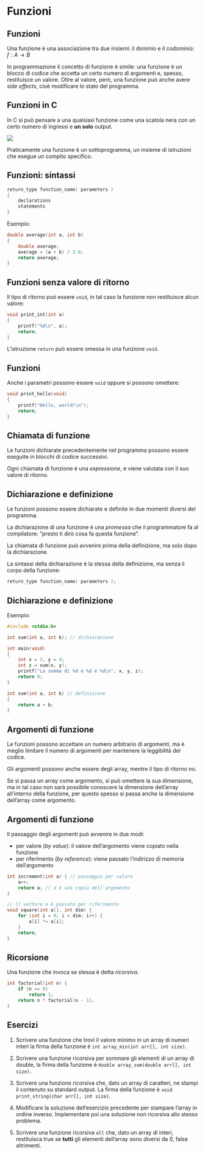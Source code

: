 # Funzioni

## Funzioni

Una funzione è una associazione tra due insiemi: il dominio e il codominio: $f: A \rightarrow B$

In programmazione il concetto di funzione è simile: una funzione è un blocco di codice che accetta un certo numero di argomenti e, spesso, restituisce un valore. Oltre al valore, però, una funzione può anche avere *side effects*, cioè modificare lo stato del programma.

## Funzioni in C

In C si può pensare a una qualsiasi funzione come una scatola nera con un certo numero di ingressi e **un solo** output.

![](./figures/black-box.png)

Praticamente una funzione è un sottoprogramma, un insieme di istruzioni che esegue un compito specifico.

## Funzioni: sintassi

```.c
return_type function_name( parameters )
{
    declarations
    statements
}
```

Esempio:

```.c
double average(int a, int b)
{
    double average;
    average = (a + b) / 2.0;
    return average;
}
```

## Funzioni senza valore di ritorno

Il tipo di ritorno può essere `void`, in tal caso la funzione non restituisce alcun valore:

```.c
void print_int(int a)
{
    printf("%d\n", a);
    return;
}
```

::: {.callout-note}
L'istruzione `return` può essere omessa in una funzione `void`.
:::

## Funzioni

Anche i parametri possono essere `void` oppure si possono omettere:

```.c
void print_hello(void)
{
    printf("Hello, world!\n");
    return;
}
```

## Chiamata di funzione

Le funzioni dichiarate precedentemente nel programma possono essere eseguite in blocchi di codice successivi.

Ogni chiamata di funzione è una *espressione*, e viene valutata con il suo valore di ritorno.

## Dichiarazione e definizione

Le funzioni possono essere dichiarate e definite in due momenti diversi del programma.

La dichiarazione di una funzione è una *promessa* che il programmatore fa al compilatore: "presto ti dirò cosa fa questa funzione".

La chiamata di funzione può avvenire prima della definizione, ma solo dopo la dichiarazione.

La sintassi della dichiarazione è la stessa della definizione, ma senza il corpo della funzione:

```.c
return_type function_name( parameters );
```

## Dichiarazione e definizione

Esempio:

```.c
#include <stdio.h>

int sum(int a, int b); // dichiarazione

int main(void)
{
    int x = 3, y = 4;
    int z = sum(x, y);
    printf("La somma di %d e %d è %d\n", x, y, z);
    return 0;
}

int sum(int a, int b) // definizione
{
    return a + b;
}
```

## Argomenti di funzione

Le funzioni possono accettare un numero arbitrario di argomenti, ma è meglio limitare il numero di argomenti per mantenere la leggibilità del codice.

Gli argomenti possono anche essere degli array, mentre il tipo di ritorno no.

Se si passa un array come argomento, si può omettere la sua dimensione, ma in tal caso non sarà possibile conoscere la dimensione dell'array all'interno della funzione, per questo spesso si passa anche la dimensione dell'array come argomento.

## Argomenti di funzione

Il passaggio degli argomenti può avvenire in due modi:

- per valore (*by value*): il valore dell'argomento viene copiato nella funzione
- per riferimento (*by reference*): viene passato l'indirizzo di memoria dell'argomento

```.c
int increment(int a) { // passaggio per valore
    a++;
    return a; // a è una copia dell'argomento
}

// il vettore a è passato per riferimento
void square(int a[], int dim) {
    for (int i = 0; i < dim; i++) {
        a[i] *= a[i];
    }
    return;
}
```

## Ricorsione

Una funzione che invoca se stessa è detta *ricorsiva*.

```.c
int factorial(int n) {
    if (n == 0)
        return 1;
    return n * factorial(n - 1);
}
```

## Esercizi {.smaller}

1. Scrivere una funzione che trovi il valore minimo in un array di numeri interi la firma della funzione è `int array_min(int arr[], int size)`.

2. Scrivere una funzione ricorsiva per sommare gli elementi di un array di double, la firma della funzione è `double array_sum(double arr[], int size)`.

3. Scrivere una funzione ricorsiva che, dato un array di caratteri, ne stampi il contenuto su standard output. La firma della funzione è `void print_string(char arr[], int size)`.

4. Modificare la soluzione dell'esercizio precedente per stampare l'array in ordine inverso. Implementare poi una soluzione non ricorsiva allo stesso problema.

5. Scrivere una funzione ricorsiva `all` che, dato un array di interi, restituisca true se **tutti** gli elementi dell'array sono diversi da 0, false altrimenti.
